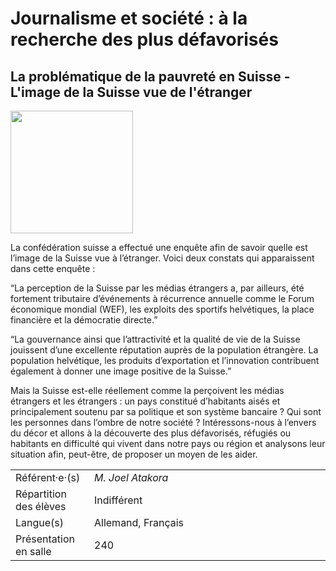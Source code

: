 # Journalisme et société : à la recherche des plus défavorisés

## La problématique de la pauvreté en Suisse - L&#039;image de la Suisse vue de l&#039;étranger {-}

::: {.center data-latex=""}
![](images/journalisme-et-societe-a-la-recherche-des-plus-d.png){height=14em}
:::

La confédération suisse a effectué une enquête afin de savoir quelle est
l'image de la Suisse vue à l'étranger. Voici deux constats qui
apparaissent dans cette enquête : 

"La perception de la Suisse par les médias étrangers a, par ailleurs,
été fortement tributaire d'événements à récurrence annuelle comme le
Forum économique mondial (WEF), les exploits des sportifs helvétiques,
la place financière et la démocratie directe."

"La gouvernance ainsi que l'attractivité et la qualité de vie de la
Suisse jouissent d'une excellente réputation auprès de la population
étrangère. La population helvétique, les produits d'exportation et
l'innovation contribuent également à donner une image positive de la
Suisse."

Mais la Suisse est-elle réellement comme la perçoivent les médias
étrangers et les étrangers : un pays constitué d'habitants aisés et
principalement soutenu par sa politique et son système bancaire ? Qui
sont les personnes dans l'ombre de notre société ? Intéressons-nous à
l'envers du décor et allons à la découverte des plus défavorisés,
réfugiés ou habitants en difficulté qui vivent dans notre pays ou région
et analysons leur situation afin, peut-être, de proposer un moyen de les
aider.

::: {.small data-latex=""}
|                        |                                            |
| :------------- | :----------------------------------------- |
| Référent·e·(s)         | _M. Joel Atakora_                              |
| Répartition des élèves | Indifférent                                |
| Langue(s)              | Allemand, Français                                |
| Présentation en salle  | 240                                  |
:::